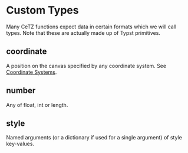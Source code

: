 ---
---


# Custom Types

Many CeTZ functions expect data in certain formats which we will call types. Note that these are actually made up of Typst primitives.

## <Type>coordinate</Type>

A position on the canvas specified by any coordinate system. See [Coordinate Systems](coordinate-systems).

## <Type>number</Type>

Any of <Type>float</Type>, <Type>int</Type> or <Type>length</Type>.

## <Type>style</Type>

Named arguments (or a dictionary if used for a single argument) of style key-values.
